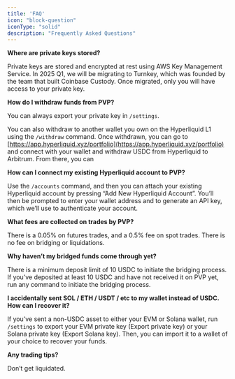 ```yaml
---
title: 'FAQ'
icon: "block-question"
iconType: "solid"
description: "Frequently Asked Questions"
---
```


**Where are private keys stored?**

Private keys are stored and encrypted at rest using AWS Key Management Service. In 2025 Q1, we will be migrating to Turnkey, which was founded by the team that built Coinbase Custody. Once migrated, only you will have access to your private key.

**How do I withdraw funds from PVP?**

You can always export your private key in `/settings`.

You can also withdraw to another wallet you own on the Hyperliquid L1 using the `/withdraw` command. Once withdrawn, you can go to [https://app.hyperliquid.xyz/portfolio](https://app.hyperliquid.xyz/portfolio) and connect with your wallet and withdraw USDC from Hyperliquid to Arbitrum. From there, you can

**How can I connect my existing Hyperliquid account to PVP?**

Use the `/accounts` command, and then you can attach your existing Hyperliquid account by pressing “Add New Hyperliquid Account”. You’ll then be prompted to enter your wallet address and to generate an API key, which we’ll use to authenticate your account.

**What fees are collected on trades by PVP?**

There is a 0.05% on futures trades, and a 0.5% fee on spot trades. There is no fee on bridging or liquidations.

**Why haven’t my bridged funds come through yet?**

There is a minimum deposit limit of 10 USDC to initiate the bridging process. If you’ve deposited at least 10 USDC and have not received it on PVP yet, run any command to initiate the bridging process.

**I accidentally sent SOL / ETH / USDT / etc to my wallet instead of USDC. How can I recover it?**

If you’ve sent a non-USDC asset to either your EVM or Solana wallet, run `/settings` to export your EVM private key (Export private key) or your Solana private key (Export Solana key). Then, you can import it to a wallet of your choice to recover your funds.

**Any trading tips?**

Don’t get liquidated.
